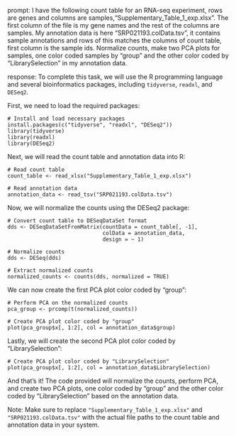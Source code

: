 prompt:
I have the following count table for an RNA-seq experiment, rows are genes and columns are samples,"Supplementary_Table_1_exp.xlsx". The first column of the file is my gene names and the rest of the columns are samples. My annotation data is here "SRP021193.colData.tsv", it contains sample annotations and rows of this matches the columns of count table, first column is the sample ids. Normalize counts, make two PCA plots for samples, one color coded samples by "group" and the other color coded by "LibrarySelection" in my annotation data.

response:
To complete this task, we will use the R programming language and several bioinformatics packages, including `tidyverse`, `readxl`, and `DESeq2`.

First, we need to load the required packages:

```
# Install and load necessary packages
install.packages(c("tidyverse", "readxl", "DESeq2"))
library(tidyverse)
library(readxl)
library(DESeq2)
```

Next, we will read the count table and annotation data into R:

```
# Read count table
count_table <- read_xlsx("Supplementary_Table_1_exp.xlsx")

# Read annotation data
annotation_data <- read_tsv("SRP021193.colData.tsv")
```

Now, we will normalize the counts using the DESeq2 package:

```
# Convert count table to DESeqDataSet format
dds <- DESeqDataSetFromMatrix(countData = count_table[, -1], 
                              colData = annotation_data,
                              design = ~ 1)

# Normalize counts
dds <- DESeq(dds)

# Extract normalized counts
normalized_counts <- counts(dds, normalized = TRUE)
```

We can now create the first PCA plot color coded by "group":

```
# Perform PCA on the normalized counts
pca_group <- prcomp(t(normalized_counts))

# Create PCA plot color coded by "group"
plot(pca_group$x[, 1:2], col = annotation_data$group)
```

Lastly, we will create the second PCA plot color coded by "LibrarySelection":

```
# Create PCA plot color coded by "LibrarySelection"
plot(pca_group$x[, 1:2], col = annotation_data$LibrarySelection)
```

And that's it! The code provided will normalize the counts, perform PCA, and create two PCA plots, one color coded by "group" and the other color coded by "LibrarySelection" based on the annotation data.

Note: Make sure to replace `"Supplementary_Table_1_exp.xlsx"` and `"SRP021193.colData.tsv"` with the actual file paths to the count table and annotation data in your system.
